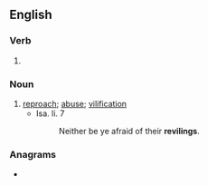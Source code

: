 ==English==

===Verb===
{{head|en|verb form}}

# {{present participle of|revile|lang=en|nocat=1}}

===Noun===
{{en-noun}}

# [[reproach]]; [[abuse]]; [[vilification]]
#* Isa. li. 7
#*: Neither be ye afraid of their '''revilings'''.

===Anagrams===
* {{anagrams|en|a=egiilnrv|Vierling|livering|reliving|riveling}}